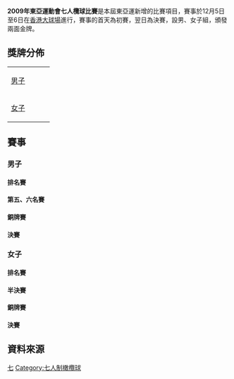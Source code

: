 {{noteTA
|T=zh-cn:2009年东亚运动会七人橄榄球比赛; zh-tw:2009年東亞運動會七人橄欖球比賽; zh-hk:2009年東亞運動會七人欖球比賽
|1=zh-cn:橄榄球; zh-tw:橄欖球; zh-hk:欖球
}}
'''2009年東亞運動會七人欖球比賽'''是本屆東亞運新增的比賽項目，賽事於12月5日至6日在[[香港大球場|香港大球場]]進行，賽事的首天為初賽，翌日為決賽，設男、女子組，頒發兩面金牌。

==獎牌分佈==
{| {{MedalistTable|type=項目|style=font-size:small;}}
|-
| [[2009年東亞運動會七人欖球比賽－男子七人欖球|男子]]
| {{JPN}} 
| {{HKG}} 
| {{KOR}} 
|-
| [[2009年東亞運動會七人欖球比賽－女子七人欖球|女子]]
| {{CHN}} 
| {{JPN}} 
| {{HKG}} 
|}

==賽事==
===男子===
====排名賽====
{{footballbox
|date = 2009年12月5日
|time = 10:44
|team1 = {{JPN}}
|score = 19 – 5
|team2 = {{TPE}}
|goals1 = 
|goals2 = 
|stadium = [[香港大球場|香港大球場]]
|attendance = 
|report = 
|referee = 
}}
{{footballbox
|date = 2009年12月5日
|time = 11:06
|team1 = {{KOR}}
|score = 12 – 12
|team2 = {{CHN}}
|goals1 = 
|goals2 = 
|stadium = [[香港大球場|香港大球場]]
|attendance = 
|report = 
|referee = 
}}
{{footballbox
|date = 2009年12月5日
|time = 11:28
|team1 = {{HKG}}
|score = 31 – 7
|team2 = {{GUM}}
|goals1 = 
|goals2 = 
|stadium = [[香港大球場|香港大球場]]
|attendance = 
|report = 
|referee = 
}}
{{footballbox
|date = 2009年12月5日
|time = 12:44
|team1 = {{CHN}}
|score = 33 – 5
|team2 = {{TPE}}
|goals1 = 
|goals2 = 
|stadium = [[香港大球場|香港大球場]]
|attendance = 
|report = 
|referee = 
}}
{{footballbox
|date = 2009年12月5日
|time = 13:06
|team1 = {{JPN}}
|score = 17 – 7
|team2 = {{HKG}}
|goals1 = 
|goals2 = 
|stadium = [[香港大球場|香港大球場]]
|attendance = 
|report = 
|referee = 
}}
{{footballbox
|date = 2009年12月5日
|time = 13:26
|team1 = {{KOR}}
|score = 39 – 5
|team2 = {{GUM}}
|goals1 = 
|goals2 = 
|stadium = [[香港大球場|香港大球場]]
|attendance = 
|report = 
|referee = 
}}
{{footballbox
|date = 2009年12月5日
|time = 14:44
|team1 = {{HKG}}
|score = 27 – 17
|team2 = {{TPE}}
|goals1 = 
|goals2 = 
|stadium = [[香港大球場|香港大球場]]
|attendance = 
|report = 
|referee = 
}}
{{footballbox
|date = 2009年12月5日
|time = 15:06
|team1 = {{CHN}}
|score = 42 – 7
|team2 = {{GUM}}
|goals1 = 
|goals2 = 
|stadium = [[香港大球場|香港大球場]]
|attendance = 
|report = 
|referee = 
}}
{{footballbox
|date = 2009年12月5日
|time = 15:28
|team1 = {{JPN}}
|score = 19 – 12
|team2 = {{KOR}}
|goals1 = 
|goals2 = 
|stadium = [[香港大球場|香港大球場]]
|attendance = 
|report = 
|referee = 
}}
{{footballbox
|date = 2009年12月6日
|time = 11:30
|team1 = {{TPE}}
|score = 33 – 7
|team2 = {{GUM}}
|goals1 = 
|goals2 = 
|stadium = [[香港大球場|香港大球場]]
|attendance = 
|report = 
|referee = 
}}
{{footballbox
|date = 2009年12月6日
|time = 11:52
|team1 = {{JPN}}
|score = 12 – 14
|team2 = {{CHN}}
|goals1 = 
|goals2 = 
|stadium = [[香港大球場|香港大球場]]
|attendance = 
|report = 
|referee = 
}}
{{footballbox
|date = 2009年12月6日
|time = 12:14
|team1 = {{KOR}}
|score = 19 – 12
|team2 = {{HKG}}
|goals1 = 
|goals2 = 
|stadium = [[香港大球場|香港大球場]]
|attendance = 
|report = 
|referee = 
}}
{{footballbox
|date = 2009年12月6日
|time = 12:58
|team1 = {{JPN}}
|score = 41 – 7
|team2 = {{GUM}}
|goals1 = 
|goals2 = 
|stadium = [[香港大球場|香港大球場]]
|attendance = 
|report = 
|referee = 
}}
{{footballbox
|date = 2009年12月6日
|time = 13:57
|team1 = {{KOR}}
|score = 24 – 7
|team2 = {{TPE}}
|goals1 = 
|goals2 = 
|stadium = [[香港大球場|香港大球場]]
|attendance = 
|report = 
|referee = 
}}
{{footballbox
|date = 2009年12月6日
|time = 14:19
|team1 = {{HKG}}
|score = 21 – 7
|team2 = {{CHN}}
|goals1 = 
|goals2 = 
|stadium = [[香港大球場|香港大球場]]
|attendance = 
|report = 
|referee = 
}}

====第五、六名賽====
{{footballbox
|date = 2009年12月6日
|time = 15:11
|team1 = {{GUM}}
|score = 19 – 24
|team2 = {{TPE}}
|goals1 = 
|goals2 = 
|stadium = [[香港大球場|香港大球場]]
|attendance = 
|report = 
|referee = 
}}

====銅牌賽====
{{footballbox
|date = 2009年12月6日
|time = 15:55
|team1 = {{CHN}}
|score = 12 – 14
|team2 = {{KOR}}
|goals1 = 
|goals2 = 
|stadium = [[香港大球場|香港大球場]]
|attendance = 
|report = 
|referee = 
}}

====決賽====
{{footballbox
|date = 2009年12月6日
|time = 16:45
|team1 = {{JPN}}
|score = 26 – 24
|team2 = {{HKG}}
|goals1 = 
|goals2 = 
|stadium = [[香港大球場|香港大球場]]
|attendance = 
|report = 
|referee = 
}}

===女子===
====排名賽====
{{footballbox
|date = 2009年12月5日
|time = 10:00
|team1 = {{CHN}}
|score = 24 – 0
|team2 = {{JPN}}
|goals1 = 
|goals2 = 
|stadium = [[香港大球場|香港大球場]]
|attendance = 
|report = 
|referee = 
}}
{{footballbox
|date = 2009年12月5日
|time = 10:22
|team1 = {{GUM}}
|score = 12 – 10
|team2 = {{HKG}}
|goals1 = 
|goals2 = 
|stadium = [[香港大球場|香港大球場]]
|attendance = 
|report = 
|referee = 
}}
{{footballbox
|date = 2009年12月5日
|time = 12:00
|team1 = {{GUM}}
|score = 0 – 50
|team2 = {{JPN}}
|goals1 = 
|goals2 = 
|stadium = [[香港大球場|香港大球場]]
|attendance = 
|report = 
|referee = 
}}
{{footballbox
|date = 2009年12月5日
|time = 12:22
|team1 = {{CHN}}
|score = 44 – 0
|team2 = {{HKG}}
|goals1 = 
|goals2 = 
|stadium = [[香港大球場|香港大球場]]
|attendance = 
|report = 
|referee = 
}}
{{footballbox
|date = 2009年12月5日
|time = 14:00
|team1 = {{CHN}}
|score = 46 – 0
|team2 = {{GUM}}
|goals1 = 
|goals2 = 
|stadium = [[香港大球場|香港大球場]]
|attendance = 
|report = 
|referee = 
}}
{{footballbox
|date = 2009年12月5日
|time = 14:22
|team1 = {{HKG}}
|score = 5 – 7
|team2 = {{JPN}}
|goals1 = 
|goals2 = 
|stadium = [[香港大球場|香港大球場]]
|attendance = 
|report = 
|referee = 
}}

====半決賽====
{{footballbox
|date = 2009年12月6日
|time = 12:36
|team1 = {{CHN}}
|score = 20 – 5
|team2 = {{HKG}}
|goals1 = 
|goals2 = 
|stadium = [[香港大球場|香港大球場]]
|attendance = 
|report = 
|referee = 
}}
{{footballbox
|date = 2009年12月6日
|time = 12:58
|team1 = {{JPN}}
|score = 19 – 5
|team2 = {{GUM}}
|goals1 = 
|goals2 = 
|stadium = [[香港大球場|香港大球場]]
|attendance = 
|report = 
|referee = 
}}

====銅牌賽====
{{footballbox
|date = 2009年12月6日
|time = 15:33
|team1 = {{HKG}}
|score = 15 – 0
|team2 = {{GUM}}
|goals1 = 
|goals2 = 
|stadium = [[香港大球場|香港大球場]]
|attendance = 
|report = 
|referee = 
}}

====決賽====
{{footballbox
|date = 2009年12月6日
|time = 16:17
|team1 = {{CHN}}
|score = 34 – 12
|team2 = {{JPN}}
|goals1 = 
|goals2 = 
|stadium = [[香港大球場|香港大球場]]
|attendance = 
|report = 
|referee = 
}}

==資料來源==
<references/>

{{2009年東亞運動會}}

[[Category:2009年東亞運動會比賽項目|七]]
[[Category:七人制橄欖球|Category:七人制橄欖球]]